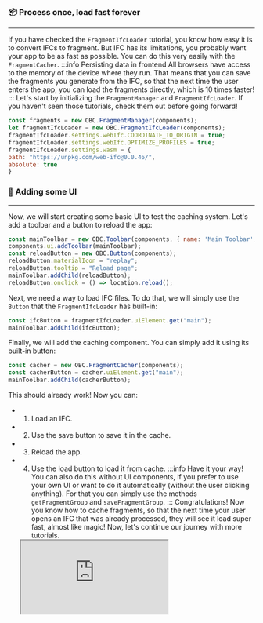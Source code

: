 ### 📦 Process once, load fast forever
___
If you have checked the `FragmentIfcLoader` tutorial, you know how
easy it is to convert IFCs to fragment. But IFC has its limitations,
you probably want your app to be as fast as possible. You can
do this very easily with the `FragmentCacher`.
:::info Persisting data in frontend
All browsers have access to the memory of the device where they run.
That means that you can save the fragments you generate from the IFC,
so that the next time the user enters the app, you can load the
fragments directly, which is 10 times faster!
:::
Let's start by initializing the `FragmentManager` and `FragmentIfcLoader`.
If you haven't seen those tutorials, check them out before going forward!

```js
const fragments = new OBC.FragmentManager(components);
let fragmentIfcLoader = new OBC.FragmentIfcLoader(components);
fragmentIfcLoader.settings.webIfc.COORDINATE_TO_ORIGIN = true;
fragmentIfcLoader.settings.webIfc.OPTIMIZE_PROFILES = true;
fragmentIfcLoader.settings.wasm = {
path: "https://unpkg.com/web-ifc@0.0.46/",
absolute: true
}
```
### 💅 Adding some UI
___
Now, we will start creating some basic UI to test the caching system. Let's
add a toolbar and a button to reload the app:

```js
const mainToolbar = new OBC.Toolbar(components, { name: 'Main Toolbar', position: 'bottom' });
components.ui.addToolbar(mainToolbar);
const reloadButton = new OBC.Button(components);
reloadButton.materialIcon = "replay";
reloadButton.tooltip = "Reload page";
mainToolbar.addChild(reloadButton);
reloadButton.onclick = () => location.reload();
```
Next, we need a way to load IFC files. To do that, we will simply use the
`Button` that the `FragmentIfcLoader` has built-in:

```js
const ifcButton = fragmentIfcLoader.uiElement.get("main");
mainToolbar.addChild(ifcButton);
```
Finally, we will add the caching component. You can simply add it using
its built-in button:

```js
const cacher = new OBC.FragmentCacher(components);
const cacherButton = cacher.uiElement.get("main");
mainToolbar.addChild(cacherButton);
```
This should already work! Now you can:
- 1. Load an IFC.
- 2. Use the save button to save it in the cache.
- 3. Reload the app.
- 4. Use the load button to load it from cache.
:::info Have it your way!
You can also do this without UI components, if you prefer to use your own UI
or want to do it automatically (without the user clicking anything). For that
you can simply use the methods `getFragmentGroup` and `saveFragmentGroup`.
:::
Congratulations! Now you know how to cache fragments, so that the next time
your user opens an IFC that was already processed, they will see it load
super fast, almost like magic! Now, let's continue our journey with more
tutorials.


  <iframe src="https://thatopen.github.io/engine_components/src/fragments/FragmentCacher/index.html"></iframe>

  